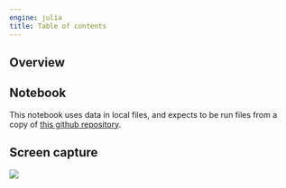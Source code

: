 ```yaml
---
engine: julia
title: Table of contents
---
```




:::{.callout-caution title="Content TBA"}
:::


## Overview

## Notebook

:::{.callout-warning title="Uses local resources"}
This notebook uses data in local files, and expects to be run files from a copy of [this github repository](https://github.com/neelsmith/complutensian-texts).
:::

## Screen capture

![](./toc.png)
